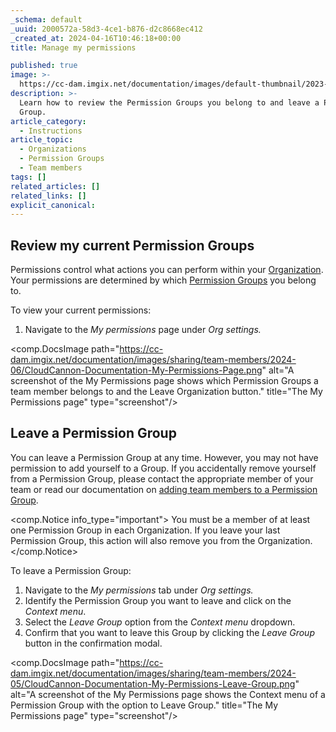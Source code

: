 ```yaml
---
_schema: default
_uuid: 2000572a-58d3-4ce1-b876-d2c8668ec412
_created_at: 2024-04-16T10:46:18+00:00
title: Manage my permissions

published: true
image: >-
  https://cc-dam.imgix.net/documentation/images/default-thumbnail/2023-Q4/CloudCannon-Documentation-Thumbnail.png
description: >-
  Learn how to review the Permission Groups you belong to and leave a Permission
  Group.
article_category:
  - Instructions
article_topic:
  - Organizations
  - Permission Groups
  - Team members
tags: []
related_articles: []
related_links: []
explicit_canonical:
---
```

## Review my current Permission Groups

Permissions control what actions you can perform within your [Organization](/documentation/articles/what-is-an-organization/). Your permissions are determined by which [Permission Groups](/documentation/articles/what-are-permission-groups/) you belong to.

To view your current permissions:

1. Navigate to the *My permissions* page under *Org settings.*

<comp.DocsImage path="https://cc-dam.imgix.net/documentation/images/sharing/team-members/2024-06/CloudCannon-Documentation-My-Permissions-Page.png" alt="A screenshot of the My Permissions page shows which Permission Groups a team member belongs to and the Leave Organization button." title="The My Permissions page" type="screenshot"/>

## Leave a Permission Group

You can leave a Permission Group at any time. However, you may not have permission to add yourself to a Group. If you accidentally remove yourself from a Permission Group, please contact the appropriate member of your team or read our documentation on [adding team members to a Permission Group](/documentation/articles/add-a-team-member-to-a-permission-group/).

<comp.Notice info_type="important">
  You must be a member of at least one Permission Group in each Organization. If you leave your last Permission Group, this action will also remove you from the Organization.
</comp.Notice>

To leave a Permission Group:

1. Navigate to the *My permissions* tab under *Org settings.*
2. Identify the Permission Group you want to leave and click on the *Context menu*.
3. Select the *Leave Group* option from the *Context menu* dropdown.
4. Confirm that you want to leave this Group by clicking the *Leave Group* button in the confirmation modal.

<comp.DocsImage path="https://cc-dam.imgix.net/documentation/images/sharing/team-members/2024-05/CloudCannon-Documentation-My-Permissions-Leave-Group.png" alt="A screenshot of the My Permissions page shows the Context menu of a Permission Group with the option to Leave Group." title="The My Permissions page" type="screenshot"/>